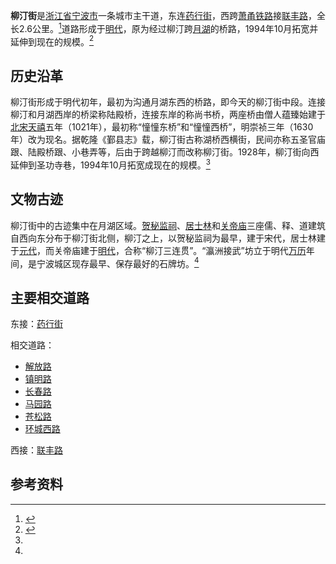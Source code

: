 {{Infobox China Road
|中文道路名称=柳汀街
|道路名称拼音=LIUTING JIE
|路牌类型=Ningbo
|道路方向=WE
|路牌中文间距=20px
|图片=File:Liuting Street.JPG
|图片说明=陆殿桥
|道路属性=城市主干道
|道路总长度=2.6
|车速限制=60
|行车线数量=4
|所在地区={{CHN}}[[浙江省|浙江省]][[宁波市|宁波市]]
|起点=环城西路
|终点=解放南路
|道路命名日期=1928年
|命名缘由=
|道路旧名=
|道路动工日期=
|通车日期=
|路段主要建筑=宁波逸夫剧院<br />宁波市第一医院<br />“瀛洲接武”坊<br />佛教居士林<br />华侨豪生大酒店
}}
'''柳汀街'''是[[浙江省|浙江省]][[宁波市|宁波市]]一条城市主干道，东连[[药行街|药行街]]，西跨[[萧甬铁路|萧甬铁路]]接[[联丰路|联丰路]]，全长2.6公里。<ref name="map">{{cite book |author=宁波市测绘设计研究院  |title=宁波市公交旅游图 |year=2009 |publisher=哈尔滨地图出版社}}</ref>道路形成于[[明代|明代]]，原为经过柳汀跨[[月湖_(宁波)|月湖]]的桥路，1994年10月拓宽并延伸到现在的规模。<ref name="main">{{cite web|url=http://www.nbwb.net/detail.asp?id=14311&NodeCode=00020004|title=柳汀街：喧嚣中的清幽古韵|date=2010-01-05|accessdate=2010-12-19}}{{dead link|date=2018年3月 |bot=InternetArchiveBot |fix-attempted=yes }}</ref>

== 历史沿革 ==
柳汀街形成于明代初年，最初为沟通月湖东西的桥路，即今天的柳汀街中段。连接柳汀和月湖西岸的桥梁称陆殿桥，连接东岸的称尚书桥，两座桥由僧人蕴臻始建于[[北宋|北宋]][[天禧_(宋真宗)|天禧]]五年（1021年），最初称“憧憧东桥”和“憧憧西桥”，明崇祯三年（1630年）改为现名。据乾隆《鄞县志》载，柳汀街古称湖桥西横街，民间亦称五圣官庙跟、陆殿桥跟、小巷弄等，后由于跨越柳汀而改称柳汀街。1928年，柳汀街向西延伸到圣功寺巷，1994年10月拓宽成现在的规模。<ref name="main" />

== 文物古迹 ==
柳汀街中的古迹集中在月湖区域。[[贺秘监祠|贺秘监祠]]、[[宁波佛教居士林|居士林]]和[[关帝庙_(宁波)|关帝庙]]三座儒、释、道建筑自西向东分布于柳汀街北侧，柳汀之上，以贺秘监祠为最早，建于宋代，居士林建于[[元代|元代]]，而关帝庙建于[[明代|明代]]，合称“柳汀三连贯”。“瀛洲接武”坊立于明代[[万历|万历]]年间，是宁波城区现存最早、保存最好的石牌坊。<ref name="main" />

== 主要相交道路 ==
东接：[[药行街|药行街]]

相交道路：
* [[解放路_(宁波)|解放路]]
* [[镇明路|镇明路]]
* [[长春路|长春路]]
* [[马园路|马园路]]
* [[苍松路|苍松路]]
* [[环城西路|环城西路]]

西接：[[联丰路|联丰路]]

== 参考资料 ==
{{reflist|2}}

{{start box}}
{{s-before|{{Nowrap|[[联丰路|联丰路]]}}|before=西接}}
{{s-title|柳汀街}}
{{s-after|{{Nowrap|[[药行街|药行街]]}}|after=东接}}
{{end box}}
{{宁波道路网|L|width=100%}}